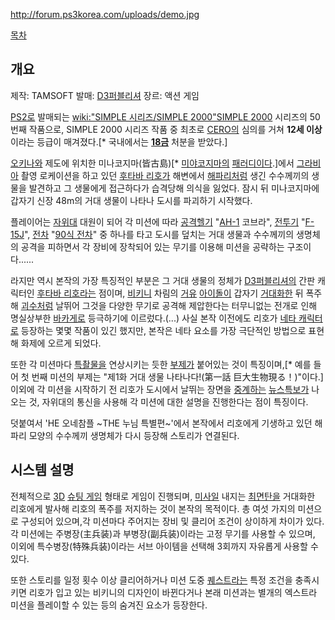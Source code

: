 {{{+1 THE 大美人 / THE Daibijin }}}

http://forum.ps3korea.com/uploads/demo.jpg

[[목차]]
== 개요 ==
제작: TAMSOFT
발매: [[D3퍼블리셔]]
장르: 액션 게임

[[PS2]]로 발매되는 [[wiki:"SIMPLE 시리즈/SIMPLE 2000"SIMPLE 2000]] 시리즈의 50 번째 작품으로, SIMPLE 2000 시리즈 작품 중 최초로 [[CERO]]의 심의를 거쳐 '''12세 이상'''이라는 등급이 매겨졌다.[* 국내에서는 '''[[18금]]''' 처분을 받았다.]

{{{#!html
<iframe width="420" height="315" src="http://www.youtube.com/embed/ZUGv_y2cDq0" frameborder="0" allowfullscreen></iframe>
}}}

[[오키나와]] 제도에 위치한 미나코지마(皆古島)[* [[미야코]]지마의 [[패러디]]이다.]에서 [[그라비아]] 촬영 로케이션을 하고 있던 [[후타바 리호]]가 해변에서 [[해파리]]처럼 생긴 수수께끼의 생물을 발견하고 그 생물에게 접근하다가 습격당해 의식을 잃었다. 잠시 뒤 미나코지마에 갑자기 신장 48m의 거대 생물이 나타나 도시를 파괴하기 시작했다.

플레이어는 [[자위대]] 대원이 되어 각 미션에 따라 [[공격헬기]] "[[AH-1]] 코브라", [[전투기]] "[[F-15J]]", [[전차]] "[[90식 전차]]" 중 하나를 타고 도시를 덮치는 거대 생물과 수수께끼의 생명체의 공격을 피하면서 각 장비에 장착되어 있는 무기를 이용해 미션을 공략하는 구조이다......

라지만 역시 본작의 가장 특징적인 부분은 그 거대 생물의 정체가 [[D3퍼블리셔]]의 간판 캐릭터인 [[후타바 리호]]라는 점이며, [[비키니]] 차림의 [[거유]] [[아이돌]]이 갑자기 [[거대화]]한 뒤 폭주해 [[괴수]]처럼 날뛰어 그것을 다양한 무기로 공격해 제압한다는 터무니없는 전개로 인해 명실상부한 [[바카게]]로 등극하기에 이르렀다.(...) 사실 본작 이전에도 리호가 [[네타 캐릭터]]로 등장하는 몇몇 작품이 있긴 했지만, 본작은 네타 요소를 가장 극단적인 방법으로 표현해 화제에 오르게 되었다.

또한 각 미션마다 [[특촬물]]을 연상시키는 듯한 [[부제]]가 붙어있는 것이 특징이며,[* 예를 들어 첫 번째 미션의 부제는 "제1화 거대 생물 나타나다!(第一話 巨大生物現る！)"이다.] 이외에 각 미션을 시작하기 전 리호가 도시에서 날뛰는 장면을 [[중계]]하는 [[뉴스특보]]가 나오는 것, 자위대의 통신을 사용해 각 미션에 대한 설명을 진행한다는 점이 특징이다.

덧붙여서 'HE 오네참플 ~THE 누님 특별편~'에서 본작에서 리호에게 기생하고 있던 해파리 모양의 수수께끼 생명체가 다시 등장해 스토리가 연결된다.

== 시스템 설명 ==
전체적으로 [[3D]] [[슈팅 게임]] 형태로 게임이 진행되며, [[미사일]] 내지는 [[최면탄]]을 거대화한 리호에게 발사해 리호의 폭주를 저지하는 것이 본작의 목적이다. 총 여섯 가지의 미션으로 구성되어 있으며,각 미션마다 주어지는 장비 및 클리어 조건이 상이하게 차이가 있다. 각 미션에는 주병장(主兵装)과 부병장(副兵装)이라는 고정 무기를 사용할 수 있으며, 이외에 특수병장(特殊兵装)이라는 서브 아이템을 선택해 3회까지 자유롭게 사용할 수 있다.

{{{#!html
<iframe width="420" height="315" src="http://www.youtube.com/embed/hOHaVXo26Fs" frameborder="0" allowfullscreen></iframe>
}}}

또한 스토리를 일정 횟수 이상 클리어하거나 미션 도중 [[퀘스트]]라는 특정 조건을 충족시키면 리호가 입고 있는 비키니의 디자인이 바뀐다거나 본래 미션과는 별개의 엑스트라 미션을 플레이할 수 있는 등의 숨겨진 요소가 등장한다.
